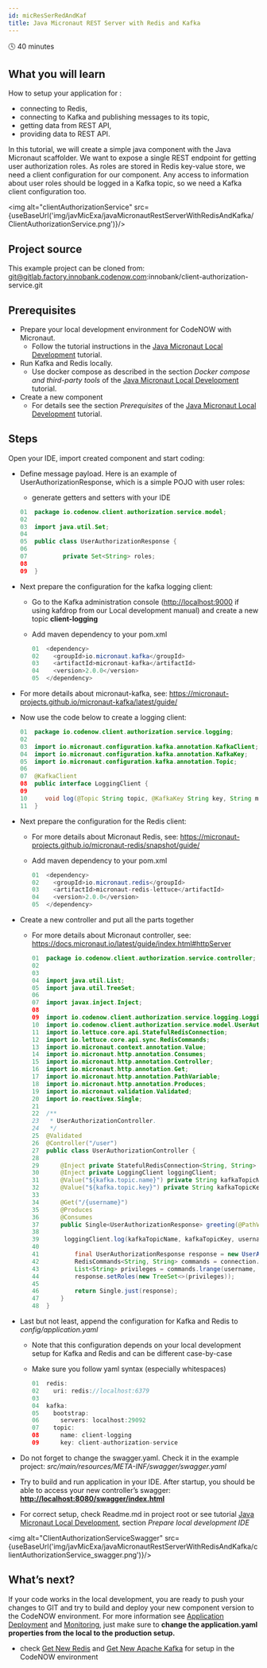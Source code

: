 ```yaml
---
id: micResSerRedAndKaf
title: Java Micronaut REST Server with Redis and Kafka
---
```



🕓 40 minutes

## What you will learn

How to setup your application for : 

- connecting to Redis,
- connecting to Kafka and publishing messages to its topic,
- getting data from REST API, 
- providing data to REST API. 

In this tutorial, we will create a simple java component with the Java Micronaut scaffolder. We want to expose a single REST endpoint for getting user authorization roles. As roles are stored in Redis key-value store, we need a client configuration for our component. Any access to information about user roles should be logged in a Kafka topic, so we need a Kafka client configuration too.


<img alt="clientAuthorizationService" src={useBaseUrl('img/javMicExa/javaMicronautRestServerWithRedisAndKafka/ClientAuthorizationService.png')}/>

## Project source

This example project can be cloned from: git@gitlab.factory.innobank.codenow.com:innobank/client-authorization-service.git

## Prerequisites

- Prepare your local development environment for CodeNOW with Micronaut. 
  - Follow the tutorial instructions in the [Java Micronaut Local Development](https://www.codenow.com/docs/local-development-with-codenow/java-micronaut-local-development/) tutorial.
- Run Kafka and Redis locally. 
  - Use docker compose as described in the section *Docker compose and third-party tools* of the [Java Micronaut Local Development](https://www.codenow.com/docs/local-development-with-codenow/java-micronaut-local-development/) tutorial. 
- Create a new component
  - For details see the section *Prerequisites* of the [Java Micronaut Local Development](https://www.codenow.com/docs/local-development-with-codenow/java-micronaut-local-development/) tutorial.

## Steps

Open your IDE, import created component and start coding:

- Define message payload. Here is an example of UserAuthorizationResponse, which is a simple POJO with user roles:
  - generate getters and setters with your IDE

   ```java
   01  package io.codenow.client.authorization.service.model;    
   02
   03  import java.util.Set;
   04
   05  public class UserAuthorizationResponse {
   06
   07          private Set<String> roles;
   08
   09  }
   ```


- Next prepare the configuration for the kafka logging client:
  - Go to the Kafka administration console ([http://localhost:9000](http://localhost:9000) if using kafdrop from our Local development manual) and create a new topic **client-logging**
  - Add maven dependency to your pom.xml

    ```java
    01  <dependency>
    02    <groupId>io.micronaut.kafka</groupId>
    03    <artifactId>micronaut-kafka</artifactId>
    04    <version>2.0.0</version>
    05  </dependency>
    ```


- For more details about micronaut-kafka, see: https://micronaut-projects.github.io/micronaut-kafka/latest/guide/
- Now use the code below to create a logging client:

  ```java
  01  package io.codenow.client.authorization.service.logging;
  02  
  03  import io.micronaut.configuration.kafka.annotation.KafkaClient;
  04  import io.micronaut.configuration.kafka.annotation.KafkaKey;
  05  import io.micronaut.configuration.kafka.annotation.Topic;
  06 
  07  @KafkaClient
  08  public interface LoggingClient {
  09 
  10     void log(@Topic String topic, @KafkaKey String key, String msg);
  11  }
  ``` 

- Next prepare the configuration for the Redis client:
  - For more details about Micronaut Redis, see: https://micronaut-projects.github.io/micronaut-redis/snapshot/guide/ 
  - Add maven dependency to your pom.xml

    ```java
    01  <dependency>
    02    <groupId>io.micronaut.redis</groupId>
    03    <artifactId>micronaut-redis-lettuce</artifactId>
    04    <version>2.0.0</version>
    05  </dependency>
    ```

- Create a new controller and put all the parts together
  - For more details about Micronaut controller, see:  https://docs.micronaut.io/latest/guide/index.html#httpServer

    ```java
    01  package io.codenow.client.authorization.service.controller;
    02 
    03 
    04  import java.util.List;
    05  import java.util.TreeSet; 
    06 
    07  import javax.inject.Inject;
    08 
    09  import io.codenow.client.authorization.service.logging.LoggingClient;
    10  import io.codenow.client.authorization.service.model.UserAuthorizationResponse;
    11  import io.lettuce.core.api.StatefulRedisConnection;
    12  import io.lettuce.core.api.sync.RedisCommands;
    13  import io.micronaut.context.annotation.Value;
    14  import io.micronaut.http.annotation.Consumes;
    15  import io.micronaut.http.annotation.Controller;
    16  import io.micronaut.http.annotation.Get;
    17  import io.micronaut.http.annotation.PathVariable;
    18  import io.micronaut.http.annotation.Produces;
    19  import io.micronaut.validation.Validated;
    20  import io.reactivex.Single; 
    21 
    22  /**
    23   * UserAuthorizationController.
    24   */
    25  @Validated
    26  @Controller("/user")
    27  public class UserAuthorizationController {
    28     
    29      @Inject private StatefulRedisConnection<String, String> connection;
    30      @Inject private LoggingClient loggingClient;
    31      @Value("${kafka.topic.name}") private String kafkaTopicName;
    32      @Value("${kafka.topic.key}") private String kafkaTopicKey;
    33 
    34      @Get("/{username}")
    35      @Produces
    36      @Consumes
    37      public Single<UserAuthorizationResponse> greeting(@PathVariable String username) {
    38      
    39       loggingClient.log(kafkaTopicName, kafkaTopicKey, username);
    40 
    41          final UserAuthorizationResponse response = new UserAuthorizationResponse();
    42          RedisCommands<String, String> commands = connection.sync();
    43          List<String> privileges = commands.lrange(username, 0L, 1000L);
    44          response.setRoles(new TreeSet<>(privileges));
    45      
    46          return Single.just(response);
    47      }
    48  }
    ```

- Last but not least, append the configuration for Kafka and Redis to *config/application.yaml*
  - Note that this configuration depends on your local development setup for Kafka and Redis and can be different case-by-case
  - Make sure you follow yaml syntax (especially whitespaces)

    ```java
    01  redis:
    02    uri: redis://localhost:6379
    03 
    04  kafka:
    05    bootstrap:
    06      servers: localhost:29092
    07    topic:
    08      name: client-logging
    09      key: client-authorization-service
    ```

- Do not forget to change the swagger.yaml. Check it in the example project: *src/main/resources/META-INF/swagger/swagger.yaml*
- Try to build and run application in your IDE. After startup, you should be able to access your new controller’s swagger: **[http://localhost:8080/swagger/index.html](http://localhost:8080/swagger/index.html)**
- For correct setup, check Readme.md in project root or see tutorial [Java Micronaut Local Development](https://www.codenow.com/docs/local-development-with-codenow/java-micronaut-local-development/), section *Prepare local development IDE*  

<img alt="ClientAuthorizationServiceSwagger" src={useBaseUrl('img/javMicExa/javaMicronautRestServerWithRedisAndKafka/clientAuthorizationService_swagger.png')}/>

## What’s next?

If your code works in the local development, you are ready to push your changes to GIT and try to build and deploy your new component version to the CodeNOW environment. For more information see [Application Deployment](https://www.codenow.com/docs/administration-manuals/deploy-application/) and [Monitoring](https://www.codenow.com/docs/administration-manuals/deployment-monitoring/), just make sure to **change the application.yaml properties from the local to the production setup.**

- check [Get New Redis](https://www.codenow.com/docs/managed-components-administration/get-new-redis/) and [Get New Apache Kafka](https://www.codenow.com/docs/managed-components-administration/get-new-apache-kafka/) for setup in the CodeNOW environment


